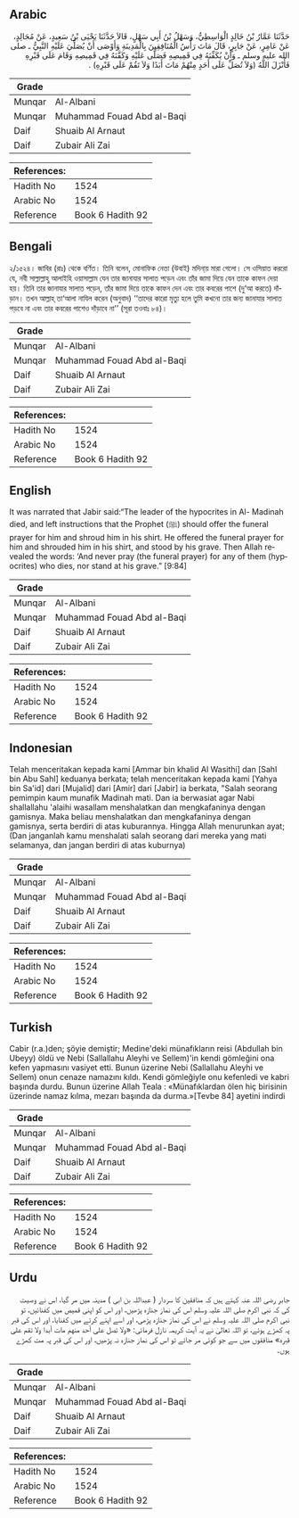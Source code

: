 ## Arabic


<div dir="rtl" lang="ar" style={{fontSize:'larger',backgroundColor:'#f8f9fa',padding:20}}>
حَدَّثَنَا عَمَّارُ بْنُ خَالِدٍ الْوَاسِطِيُّ، وَسَهْلُ بْنُ أَبِي سَهْلٍ، قَالاَ حَدَّثَنَا يَحْيَى بْنُ سَعِيدٍ، عَنْ مُجَالِدٍ، عَنْ عَامِرٍ، عَنْ جَابِرٍ، قَالَ مَاتَ رَأْسُ الْمُنَافِقِينَ بِالْمَدِينَةِ وَأَوْصَى أَنْ يُصَلِّيَ عَلَيْهِ النَّبِيُّ ـ صلى الله عليه وسلم ـ وَأَنْ يُكَفِّنَهُ فِي قَمِيصِهِ فَصَلَّى عَلَيْهِ وَكَفَّنَهُ فِي قَمِيصِهِ وَقَامَ عَلَى قَبْرِهِ فَأَنْزَلَ اللَّهُ ‏(وَلاَ تُصَلِّ عَلَى أَحَدٍ مِنْهُمْ مَاتَ أَبَدًا وَلاَ تَقُمْ عَلَى قَبْرِهِ)‏ ‏.‏
</div>
<div style={{backgroundColor:'#f8f9fa',padding:20, marginBottom: 10}}><table> <thead> <tr> <th>Grade</th> <th></th> </tr> </thead> <tbody> <tr><td>Munqar</td><td>Al-Albani</td></tr><tr><td>Munqar</td><td>Muhammad Fouad Abd al-Baqi</td></tr><tr><td>Daif</td><td>Shuaib Al Arnaut</td></tr><tr><td>Daif</td><td>Zubair Ali Zai</td></tr></tbody></table><table> <thead> <tr> <th>References:</th> <th></th> </tr> </thead> <tbody><tr><td>Hadith No</td><td>1524</td></tr><tr><td>Arabic No</td><td>1524</td></tr><tr><td>Reference</td><td>Book 6 Hadith 92</td></tr></tbody></table></div>

## Bengali


<div dir="ltr" lang="bn" style={{fontSize:'larger',backgroundColor:'#f8f9fa',padding:20}}>
২/১৫২৪। জাবির (রাঃ) থেকে বর্ণিত। তিনি বলেন, মোনাফিক নেতা (উবাই) মদিনা্য় মারা গেলো। সে ওসিয়াত কররো যে, নবী সাল্লাল্লাহু আলাইহি ওয়াসাল্লাম যেন তার জানাযার সালাত পড়েন এবং তাঁর জামা দিয়ে যেন তাকে কাফন দেয়া হয়। তিনি তার জানাযার সালাত পড়েন, তাঁর জামা দিয়ে তাকে কাফন দেন এবং তার কবরের পাশে (দু‘আ করতে) দাঁড়ান। তখন আল্লাহ্ তা‘আলা নাযিল করেন (অনুবাদ) ‘‘তাদের কারো মৃত্যু হলে তুমি কখনো তার জন্য জানাযার সালাত পড়বে না এবং তার কবরের পাশেও দাঁড়াবে না’’ (সূরা তওবাঃ ৮৪)।
</div>
<div style={{backgroundColor:'#f8f9fa',padding:20, marginBottom: 10}}><table> <thead> <tr> <th>Grade</th> <th></th> </tr> </thead> <tbody> <tr><td>Munqar</td><td>Al-Albani</td></tr><tr><td>Munqar</td><td>Muhammad Fouad Abd al-Baqi</td></tr><tr><td>Daif</td><td>Shuaib Al Arnaut</td></tr><tr><td>Daif</td><td>Zubair Ali Zai</td></tr></tbody></table><table> <thead> <tr> <th>References:</th> <th></th> </tr> </thead> <tbody><tr><td>Hadith No</td><td>1524</td></tr><tr><td>Arabic No</td><td>1524</td></tr><tr><td>Reference</td><td>Book 6 Hadith 92</td></tr></tbody></table></div>

## English


<div dir="ltr" lang="en" style={{fontSize:'larger',backgroundColor:'#f8f9fa',padding:20}}>
It was narrated that Jabir said:“The leader of the hypocrites in Al- Madinah died, and left instructions that the Prophet (ﷺ) should offer the funeral prayer for him and shroud him in his shirt. He offered the funeral prayer for him and shrouded him in his shirt, and stood by his grave. Then Allah revealed the words: ‘And never pray (the funeral prayer) for any of them (hypocrites) who dies, nor stand at his grave.” [9:84]
</div>
<div style={{backgroundColor:'#f8f9fa',padding:20, marginBottom: 10}}><table> <thead> <tr> <th>Grade</th> <th></th> </tr> </thead> <tbody> <tr><td>Munqar</td><td>Al-Albani</td></tr><tr><td>Munqar</td><td>Muhammad Fouad Abd al-Baqi</td></tr><tr><td>Daif</td><td>Shuaib Al Arnaut</td></tr><tr><td>Daif</td><td>Zubair Ali Zai</td></tr></tbody></table><table> <thead> <tr> <th>References:</th> <th></th> </tr> </thead> <tbody><tr><td>Hadith No</td><td>1524</td></tr><tr><td>Arabic No</td><td>1524</td></tr><tr><td>Reference</td><td>Book 6 Hadith 92</td></tr></tbody></table></div>

## Indonesian


<div dir="ltr" lang="id" style={{fontSize:'larger',backgroundColor:'#f8f9fa',padding:20}}>
Telah menceritakan kepada kami [Ammar bin khalid Al Wasithi] dan [Sahl bin Abu Sahl] keduanya berkata; telah menceritakan kepada kami [Yahya bin Sa'id] dari [Mujalid] dari [Amir] dari [Jabir] ia berkata, "Salah seorang pemimpin kaum munafik Madinah mati. Dan ia berwasiat agar Nabi shallallahu 'alaihi wasallam menshalatkan dan mengkafaninya dengan gamisnya. Maka beliau menshalatkan dan mengkafaninya dengan gamisnya, serta berdiri di atas kuburannya. Hingga Allah menurunkan ayat; (Dan janganlah kamu menshalati salah seorang dari mereka yang mati selamanya, dan jangan berdiri di atas kuburnya)
</div>
<div style={{backgroundColor:'#f8f9fa',padding:20, marginBottom: 10}}><table> <thead> <tr> <th>Grade</th> <th></th> </tr> </thead> <tbody> <tr><td>Munqar</td><td>Al-Albani</td></tr><tr><td>Munqar</td><td>Muhammad Fouad Abd al-Baqi</td></tr><tr><td>Daif</td><td>Shuaib Al Arnaut</td></tr><tr><td>Daif</td><td>Zubair Ali Zai</td></tr></tbody></table><table> <thead> <tr> <th>References:</th> <th></th> </tr> </thead> <tbody><tr><td>Hadith No</td><td>1524</td></tr><tr><td>Arabic No</td><td>1524</td></tr><tr><td>Reference</td><td>Book 6 Hadith 92</td></tr></tbody></table></div>

## Turkish


<div dir="ltr" lang="tr" style={{fontSize:'larger',backgroundColor:'#f8f9fa',padding:20}}>
Cabir (r.a.)den; şöyie demiştir; Medine'deki münafıkların reisi (Abdullah bin Ubeyy) öldü ve Nebi (Sallallahu Aleyhi ve Sellem)'in kendi gömleğini ona kefen yapmasını vasiyet etti. Bunun üzerine Nebi (Sallallahu Aleyhi ve Sellem) onun cenaze namazını kıldı. Kendi gömleğiyle onu kefenledi ve kabri başında durdu. Bunun üzerine Allah Teala : «Münafıklardan ölen hiç birisinin üzerinde namaz kılma, mezarı başında da durma.»[Tevbe 84] ayetini indirdi
</div>
<div style={{backgroundColor:'#f8f9fa',padding:20, marginBottom: 10}}><table> <thead> <tr> <th>Grade</th> <th></th> </tr> </thead> <tbody> <tr><td>Munqar</td><td>Al-Albani</td></tr><tr><td>Munqar</td><td>Muhammad Fouad Abd al-Baqi</td></tr><tr><td>Daif</td><td>Shuaib Al Arnaut</td></tr><tr><td>Daif</td><td>Zubair Ali Zai</td></tr></tbody></table><table> <thead> <tr> <th>References:</th> <th></th> </tr> </thead> <tbody><tr><td>Hadith No</td><td>1524</td></tr><tr><td>Arabic No</td><td>1524</td></tr><tr><td>Reference</td><td>Book 6 Hadith 92</td></tr></tbody></table></div>

## Urdu


<div dir="rtl" lang="ur" style={{fontSize:'larger',backgroundColor:'#f8f9fa',padding:20}}>
جابر رضی اللہ عنہ کہتے ہیں کہ منافقین کا سردار ( عبداللہ بن ابی ) مدینہ میں مر گیا، اس نے وصیت کی کہ نبی اکرم صلی اللہ علیہ وسلم اس کی نماز جنازہ پڑھیں، اور اس کو اپنی قمیص میں کفنائیں، تو نبی اکرم صلی اللہ علیہ وسلم نے اس کی نماز جنازہ پڑھی، اور اسے اپنے کرتے میں کفنایا، اور اس کی قبر پہ کھڑے ہوئے، تو اللہ تعالیٰ نے یہ آیت کریمہ نازل فرمائی: «ولا تصل على أحد منهم مات أبدا ولا تقم على قبره» منافقوں میں سے جو کوئی مر جائے تو اس کی نماز جنازہ نہ پڑھیں، اور اس کی قبر پہ مت کھڑے ہوں۔
</div>
<div style={{backgroundColor:'#f8f9fa',padding:20, marginBottom: 10}}><table> <thead> <tr> <th>Grade</th> <th></th> </tr> </thead> <tbody> <tr><td>Munqar</td><td>Al-Albani</td></tr><tr><td>Munqar</td><td>Muhammad Fouad Abd al-Baqi</td></tr><tr><td>Daif</td><td>Shuaib Al Arnaut</td></tr><tr><td>Daif</td><td>Zubair Ali Zai</td></tr></tbody></table><table> <thead> <tr> <th>References:</th> <th></th> </tr> </thead> <tbody><tr><td>Hadith No</td><td>1524</td></tr><tr><td>Arabic No</td><td>1524</td></tr><tr><td>Reference</td><td>Book 6 Hadith 92</td></tr></tbody></table></div>